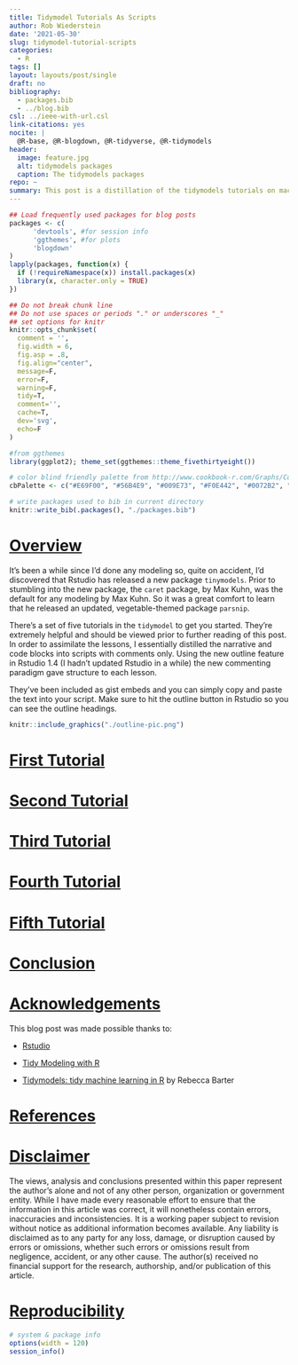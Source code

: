 ```yaml
---
title: Tidymodel Tutorials As Scripts
author: Rob Wiederstein
date: '2021-05-30'
slug: tidymodel-tutorial-scripts
categories:
  - R
tags: []
layout: layouts/post/single
draft: no
bibliography:
  - packages.bib
  - ../blog.bib
csl: ../ieee-with-url.csl
link-citations: yes
nocite: |
  @R-base, @R-blogdown, @R-tidyverse, @R-tidymodels
header:
  image: feature.jpg
  alt: tidymodels packages
  caption: The tidymodels packages
repo: ~
summary: This post is a distillation of the tidymodels tutorials on machine learning.  Formatting from the original was shortened and converted to a script with comments. Original tutorials are [here](https://www.tidymodels.org). This post is basically my notes from the those tutorials.
---
```



```r
## Load frequently used packages for blog posts
packages <- c(
      'devtools', #for session info
      'ggthemes', #for plots
      'blogdown'
)
lapply(packages, function(x) {
  if (!requireNamespace(x)) install.packages(x)
  library(x, character.only = TRUE)
})
```

```r
## Do not break chunk line
## Do not use spaces or periods "." or underscores "_"
## set options for knitr
knitr::opts_chunk$set(
  comment = '',
  fig.width = 6,
  fig.asp = .8,
  fig.align="center",
  message=F,
  error=F,
  warning=F,
  tidy=T,
  comment='',
  cache=T,
  dev='svg',
  echo=F
)
```

```r
#from ggthemes
library(ggplot2); theme_set(ggthemes::theme_fivethirtyeight())
```

```r
# color blind friendly palette from http://www.cookbook-r.com/Graphs/Colors_(ggplot2)/
cbPalette <- c("#E69F00", "#56B4E9", "#009E73", "#F0E442", "#0072B2", "#D55E00", "#CC79A7", "#000000")
```

```r
# write packages used to bib in current directory
knitr::write_bib(.packages(), "./packages.bib")
```



# [Overview](#overview)

It's been a while since I'd done any modeling so, quite on accident, I'd discovered that Rstudio has released a new package `tinymodels`.  Prior to stumbling into the new package, the `caret` package, by Max Kuhn,  was the default for any modeling by Max Kuhn.  So it was a great comfort to learn that  he released an updated, vegetable-themed package `parsnip`. 

There's a set of five tutorials in the `tidymodel` to get you started. They're extremely helpful and should be viewed prior to further reading of this post.  In order to assimilate the lessons, I essentially distilled the narrative and code blocks into scripts with comments only.  Using the new outline feature in Rstudio 1.4 (I hadn't updated Rstudio in a while) the new commenting paradigm gave structure to each lesson.  

They've been included as gist embeds and you can simply copy and paste the text into your script. Make sure to hit the outline button in Rstudio so you can see the outline headings.

```r
knitr::include_graphics("./outline-pic.png")
```


# [First Tutorial](#first)

<script src="https://gist.github.com/RobWiederstein/4b47ffac86d170413c750a43c16ea896.js"></script>

# [Second Tutorial](#second)

<script src="https://gist.github.com/RobWiederstein/bb21985f3998041aeeea7dc2044df1f0.js"></script>

# [Third Tutorial](#third)

<script src="https://gist.github.com/RobWiederstein/8def57b19749f3ee28d926d37407f220.js"></script>

# [Fourth Tutorial](#fourth)

<script src="https://gist.github.com/RobWiederstein/66443eef38a24776327ff994fed375df.js"></script>

# [Fifth Tutorial](#fifth)

<script src="https://gist.github.com/RobWiederstein/a85731e45d6a88cf3496c25b55cf97e4.js"></script>

# [Conclusion](#conclusion)


# [Acknowledgements](#acknowledge)

This blog post was made possible thanks to:

-  [Rstudio](https://www.rstudio.com)

- [Tidy Modeling with R](https://www.tmwr.org)

-  [Tidymodels: tidy machine learning in R](http://www.rebeccabarter.com/blog/2020-03-25_machine_learning/) by Rebecca Barter

# [References](#reference)

<div id="refs"></div>

# [Disclaimer](#disclaimer)

The views, analysis and conclusions presented within this paper represent the author’s alone and not of any other person, organization or government entity. While I have made every reasonable effort to ensure that the information in this article was correct, it will nonetheless contain errors, inaccuracies and inconsistencies. It is a working paper subject to revision without notice as additional information becomes available. Any liability is disclaimed as to any party for any loss, damage, or disruption caused by errors or omissions, whether such errors or omissions result from negligence, accident, or any other cause. The author(s) received no financial support for the research, authorship, and/or publication of this article.

# [Reproducibility](#reproduce)

```r
# system & package info
options(width = 120)
session_info()
```
